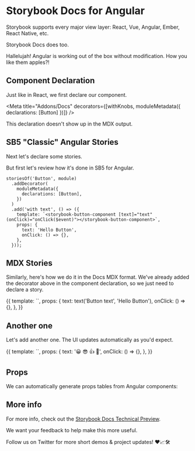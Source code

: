 
# Storybook Docs for Angular

Storybook supports every major view layer:
React, Vue, Angular, Ember, React Native, etc.

Storybook Docs does too.

<Story id="welcome--to-storybook" height="400px" />

Hallelujah! Angular is working out of the box without modification.
How you like them apples?!

## Component Declaration

Just like in React, we first declare our component.

<Meta title="Addons/Docs" decorators={[withKnobs, moduleMetadata({ declarations: [Button] })]} />

This declaration doesn't show up in the MDX output.

## SB5 "Classic" Angular Stories

Next let's declare some stories.

But first let's review how it's done in SB5 for Angular.

```
storiesOf('Button', module)
  .addDecorator(
    moduleMetadata({
      declarations: [Button],
    })
  )
  .add('with text', () => ({
    template: `<storybook-button-component [text]="text" (onClick)="onClick($event)"></storybook-button-component>`,
    props: {
      text: 'Hello Button',
      onClick: () => {},
    },
  }));
```

## MDX Stories

Similarly, here's how we do it in the Docs MDX format. We've already added the decorator above in the component declaration, so we just need to declare a story.

<Story name="with text">
  {{
    template: `<storybook-button-component [text]="text" (onClick)="onClick($event)"></storybook-button-component>`,
    props: {
      text: text('Button text', 'Hello Button'),
      onClick: () => {},
    },
  }}
</Story>

## Another one

Let's add another one. The UI updates automatically as you'd expect.

<Story name="with some emoji">
  {{
    template: `<storybook-button-component [text]="text" (onClick)="onClick($event)"></storybook-button-component>`,
    props: {
      text: '😀 😎 👍 💯',
      onClick: () => {},
    },
  }}
</Story>

## Props

We can automatically generate props tables from Angular components:

<ArgsTable of={DocButtonComponent} />

## More info

For more info, check out the [Storybook Docs Technical Preview](https://docs.google.com/document/d/1un6YX7xDKEKl5-MVb-egnOYN8dynb5Hf7mq0hipk8JE/edit?usp=sharing).

We want your feedback to help make this more useful.

Follow us on Twitter for more short demos & project updates! ❤️📈🛠
